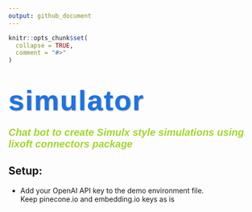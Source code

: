 ```yaml
---
output: github_document
---
```


<!-- README.md is generated from README.Rmd. Please edit that file -->

```r
knitr::opts_chunk$set(
  collapse = TRUE,
  comment = "#>"
)
```

# [simulator]{.cool-font}

<link href="https://fonts.googleapis.com/css2?family=Orbitron:wght@700&display=swap" rel="stylesheet">


<style>
.cool-font {
  font-family: 'Orbitron', sans-serif;
  font-size: 2em;
  color: #1a73e8;
  letter-spacing: 2px;
  text-shadow: 1px 1px 2px #888;
}
</style>


<style>
.cool-font2 {
  font-family: 'Orbitron', sans-serif;
  font-size: 20;
  color: #a2d52c;
}
</style>

##### [Chat bot to create Simulx style simulations using lixoft connectors package]{.cool-font2}

## Setup:

-   Add your OpenAI API key to the demo environment file.\
    Keep pinecone.io and embedding.io keys as is
